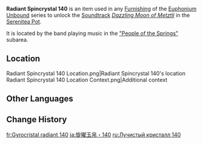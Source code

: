 {{Item Infobox
|id           = 141240
|image        = Item Radiant Spincrystal.png
|type         = Adventure Items
|group        = Radiant Spincrystals
|group2       = Natlan Spincrystals
|quality      = 4
|invCategory  = Precious Items
|description  = This wondrous crystal contains a certain rhythm, like something beautiful woven from delicate silk. These items can be found throughout the mainland or from merchants who collect curios. The tune held within this crystal can be revivified in your [[Serenitea Pot]] using either "[[Euphonium Unbound: Winding]]" or "[[Euphonium Unbound: Soaring]]." The tune contained within this [[Radiant Spincrystal]] is "[[Dazzling Moon of Metztli]]."
|source1      = [["People of the Springs"]]
|track        = Dazzling Moon of Metztli
}}
'''Radiant Spincrystal 140''' is an item used in any [[Furnishing]] of the [[Euphonium Unbound]] series to unlock the [[Soundtrack]] ''[[Dazzling Moon of Metztli]]'' in the [[Serenitea Pot]].

It is located by the band playing music in the [["People of the Springs"]] subarea.

==Location==
<gallery>
Radiant Spincrystal 140 Location.png|Radiant Spincrystal 140's location
Radiant Spincrystal 140 Location Context.png|Additional context
</gallery>

==Other Languages==
{{Other Languages|default_hidden=1
|en       = Radiant Spincrystal 140
|zhs      = 旋曜玉帛・其一百四十
|zhs_rm   = 
|zht      = 旋曜玉帛・其一百四十
|zht_rm   = 
|ja       = 旋曜玉帛・140
|ja_rm    = Sen'you Gyokuhaku - Hyaku-yonjuu
|ko       = 빛나는 결정・140
|es       = Girocristal radiante (140)
|fr       = Gyrocristal radiant 140
|ru       = Лучистый кристалл 140
|th       = Radiant Spincrystal 140
|vi       = Ngọc Thạch Âm Vang 140
|de       = Strahlender Drehkristall CXL
|id       = Radiant Spincrystal 140
|pt       = Cristal Rodopiante Radiante 140
|tr       = Parlak Burgu Kristal 140
|it       = Voltacristallo radioso 140
}}

==Change History==
{{Change History|5.0}}

[[fr:Gyrocristal radiant 140]]
[[ja:旋曜玉帛・140]]
[[ru:Лучистый кристалл 140]]